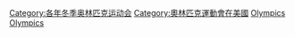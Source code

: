 {{Cat main|1960年冬季奧林匹克運動會}}

<!--Please don't classify by broadcaster as it is shown by many broadcasters around the world. Which channel it happens to be broadcast on is not one of its defining characteristics. Classifying under all of them would be category clutter, and categorizing it under an American channel only is U.S. centric.-->
{{Commons cat|1960 Winter Olympics}}
{{CatPair|1956年冬季奧林匹克運動會|1964年冬季奧林匹克運動會}}

[[Category:各年冬季奥林匹克运动会|Category:各年冬季奥林匹克运动会]]
[[Category:奧林匹克運動會在美國|Category:奧林匹克運動會在美國]]
[[Category:1960年綜合運動會|Olympics]]
[[Category:1960年美國體育|Olympics]]